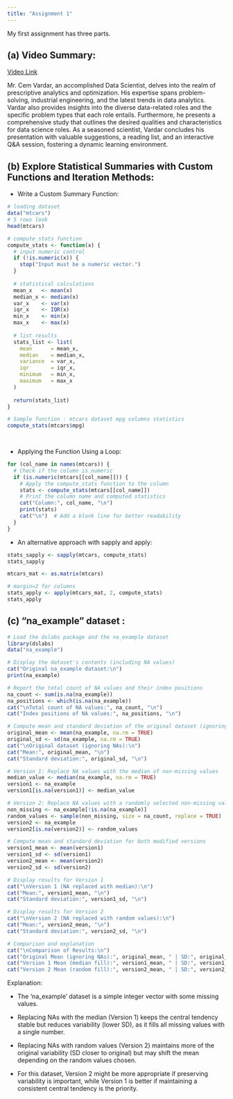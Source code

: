 ```yaml
---
title: "Assignment 1"
---
```


My first assignment has three parts.

## (a) Video Summary:

[Video Link](https://www.youtube.com/watch?v=Fi8-phj1X1A)

Mr. Cem Vardar, an accomplished Data Scientist, delves into the realm of prescriptive analytics and optimization. His expertise spans problem-solving, industrial engineering, and the latest trends in data analytics. Vardar also provides insights into the diverse data-related roles and the specific problem types that each role entails. Furthermore, he presents a comprehensive study that outlines the desired qualities and characteristics for data science roles. As a seasoned scientist, Vardar concludes his presentation with valuable suggestions, a reading list, and an interactive Q&A session, fostering a dynamic learning environment.

## (b) Explore Statistical Summaries with Custom Functions and Iteration Methods:

-   Write a Custom Summary Function:

```r
# loading dataset
data("mtcars")
# 5 rows look
head(mtcars)

# compute_stats function
compute_stats <- function(x) {
  # input numeric control
  if (!is.numeric(x)) {
    stop("Input must be a numeric vector.")
  }
  
  # statistical calculations
  mean_x   <- mean(x)
  median_x <- median(x)
  var_x    <- var(x)
  iqr_x    <- IQR(x)
  min_x    <- min(x)
  max_x    <- max(x)
  
  # list results
  stats_list <- list(
    mean      = mean_x,
    median    = median_x,
    variance  = var_x,
    iqr       = iqr_x,
    minimum   = min_x,
    maximum   = max_x
  )
  
  return(stats_list)
}

# Sample function : mtcars dataset mpg columns statistics 
compute_stats(mtcars$mpg)

  
```

-   Applying the Function Using a Loop:

```r
for (col_name in names(mtcars)) {
  # Check if the column is numeric
  if (is.numeric(mtcars[[col_name]])) {
    # Apply the compute_stats function to the column
    stats <- compute_stats(mtcars[[col_name]])
    # Print the column name and computed statistics
    cat("Column:", col_name, "\n")
    print(stats)
    cat("\n")  # Add a blank line for better readability
  }
}
```

-   An alternative approach with sapply and apply:

```r
stats_sapply <- sapply(mtcars, compute_stats)
stats_sapply
```

```r
mtcars_mat <- as.matrix(mtcars)

# margin=2 for columns
stats_apply <- apply(mtcars_mat, 2, compute_stats)
stats_apply
```

## (c) "na_example" dataset :

```r
# Load the dslabs package and the na_example dataset
library(dslabs)
data("na_example")

# Display the dataset's contents (including NA values)
cat("Original na_example dataset:\n")
print(na_example)

# Report the total count of NA values and their index positions
na_count <- sum(is.na(na_example))
na_positions <- which(is.na(na_example))
cat("\nTotal count of NA values:", na_count, "\n")
cat("Index positions of NA values:", na_positions, "\n")

# Compute mean and standard deviation of the original dataset (ignoring NAs)
original_mean <- mean(na_example, na.rm = TRUE)
original_sd <- sd(na_example, na.rm = TRUE)
cat("\nOriginal dataset (ignoring NAs):\n")
cat("Mean:", original_mean, "\n")
cat("Standard deviation:", original_sd, "\n")

# Version 1: Replace NA values with the median of non-missing values
median_value <- median(na_example, na.rm = TRUE)
version1 <- na_example
version1[is.na(version1)] <- median_value

# Version 2: Replace NA values with a randomly selected non-missing value
non_missing <- na_example[!is.na(na_example)]
random_values <- sample(non_missing, size = na_count, replace = TRUE)
version2 <- na_example
version2[is.na(version2)] <- random_values

# Compute mean and standard deviation for both modified versions
version1_mean <- mean(version1)
version1_sd <- sd(version1)
version2_mean <- mean(version2)
version2_sd <- sd(version2)

# Display results for Version 1
cat("\nVersion 1 (NA replaced with median):\n")
cat("Mean:", version1_mean, "\n")
cat("Standard deviation:", version1_sd, "\n")

# Display results for Version 2
cat("\nVersion 2 (NA replaced with random values):\n")
cat("Mean:", version2_mean, "\n")
cat("Standard deviation:", version2_sd, "\n")

# Comparison and explanation
cat("\nComparison of Results:\n")
cat("Original Mean (ignoring NAs):", original_mean, " | SD:", original_sd, "\n")
cat("Version 1 Mean (median fill):", version1_mean, " | SD:", version1_sd, "\n")
cat("Version 2 Mean (random fill):", version2_mean, " | SD:", version2_sd, "\n")

```

Explanation:

-   The 'na_example' dataset is a simple integer vector with some missing values.

-   Replacing NAs with the median (Version 1) keeps the central tendency stable but reduces variability (lower SD), as it fills all missing values with a single number.

-   Replacing NAs with random values (Version 2) maintains more of the original variability (SD closer to original) but may shift the mean depending on the random values chosen.

-   For this dataset, Version 2 might be more appropriate if preserving variability is important, while Version 1 is better if maintaining a consistent central tendency is the priority.
